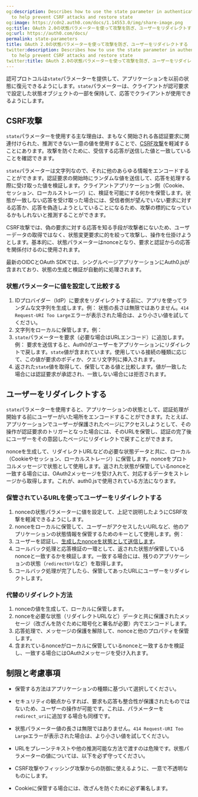 ```yaml
---
og:description: Describes how to use the state parameter in authentication requests
  to help prevent CSRF attacks and restore state
og:image: https://cdn2.auth0.com/docs/1.14553.0/img/share-image.png
og:title: OAuth 2.0の状態パラメーターを使って攻撃を防ぎ、ユーザーをリダイレクトする
og:url: https://auth0.com/docs/
permalink: state-parameters
title: OAuth 2.0の状態パラメーターを使って攻撃を防ぎ、ユーザーをリダイレクトする
twitter:description: Describes how to use the state parameter in authentication requests
  to help prevent CSRF attacks and restore state
twitter:title: OAuth 2.0の状態パラメーターを使って攻撃を防ぎ、ユーザーをリダイレクトする
---
```


認可プロトコルは`state`パラメーターを提供して、アプリケーションを以前の状態に復元できるようにします。`state`パラメーターは、クライアントが認可要求で設定した状態オブジェクトの一部を保持して、応答でクライアントが使用できるようにします。

## CSRF攻撃

`state`パラメーターを使用する主な理由は、まもなく開始される各認証要求に関連付けられた、推測できない一意の値を使用することで、[CSRF攻撃](https://en.wikipedia.org/wiki/Cross-site_request_forgery)を軽減することにあります。攻撃を防ぐために、受信する応答が送信した値と一致していることを確認できます。

`state`パラメーターは文字列なので、それに他のあらゆる情報をエンコードすることができます。認証要求の開始時にランダムな値を送信して、応答を処理する際に受け取った値を検証します。クライアントアプリケーション側（Cookie、セッション、ローカルストレージ）に、検証を可能にする何かを保管します。状態が一致しない応答を受け取った場合には、受信者側が望んでいない要求に対する応答か、応答を偽造しようとしていることになるため、攻撃の標的になっているかもしれないと推測することができます。

CSRF攻撃では、偽の要求に対する応答を知る手段が攻撃者にないため、ユーザーデータの取得ではなく、状態変更要求に的を絞って攻撃し、操作を仕掛けようとします。基本的に、状態パラメーターはnonceとなり、要求と認証からの応答を関係付けるのに使用されます。

最新のOIDCとOAuth SDKでは、シングルページアプリケーションにAuth0.jsが含まれており、状態の生成と検証が自動的に処理されます。

### 状態パラメーターに値を設定して比較する

1. IDプロバイダー（IdP）に要求をリダイレクトする前に、アプリを使ってランダムな文字列を生成します。例：
状態の長さは無限ではありません。`414 Request-URI Too Large`エラーが表示された場合は、より小さい値を試してください。
2. 文字列をローカルに保管します。例：
3. `state`パラメーターを要求（必要な場合はURLエンコード）に追加します。例：
要求を送信すると、Auth0がユーザーをアプリケーションにリダイレクトで戻します。`state`値が含まれています。使用している接続の種類に応じて、この値が要求のボディか、クエリ文字列に挿入されます。
4. 返された`state`値を取得して、保管してある値と比較します。値が一致した場合には認証要求が承認され、一致しない場合には拒否されます。

## ユーザーをリダイレクトする

`state`パラメーターを使用すると、アプリケーションの状態として、認証処理が開始する前にユーザーがいた場所をエンコードすることができます。たとえば、アプリケーションでユーザーが保護されたページにアクセスしようとして、その操作が認証要求のトリガーとなった場合には、そのURLを保管し、認証の完了後にユーザーをその意図したページにリダイレクトで戻すことができます。

nonceを生成して、リダイレクトURLなどの必要な状態データと共に、ローカル（Cookieやセッション、ローカルストレージ）に保管します。nonceをプロトコルメッセージで状態として使用します。返された状態が保管しているnonceと一致する場合には、OAuth2メッセージを受け入れて、対応するデータをストレージから取得します。これが、auth0.jsで使用されている方法になります。

### 保管されているURLを使ってユーザーをリダイレクトする

1. nonceの状態パラメーターに値を設定して、上記で説明したようにCSRF攻撃を軽減できるようにします。
2. nonceをローカルに保管して、ユーザーがアクセスしたいURLなど、他のアプリケーションの状態情報を保管するためのキーとして使用します。例：
3. ユーザーを認証し、[生成したnonceを状態として送信します](/login/flows/mitigate-replay-attacks-when-using-the-implicit-flow)。
4. コールバック処理と応答検証の一環として、返された状態が保管しているnonceと一致するかを検証します。一致する場合には、残りのアプリケーションの状態（`redirectUrl`など）を取得します。
5. コールバック処理が完了したら、保管してあったURLにユーザーをリダイレクトします。

### 代替のリダイレクト方法

1. nonceの値を生成して、ローカルに保管します。
2. nonceを必要な状態（リダイレクトURLなど）データと共に保護されたメッセージ（改ざんを防ぐために暗号化と署名が必要）内でエンコードします。
3. 応答処理で、メッセージの保護を解除して、nonceと他のプロパティを保管します。
4. 含まれているnonceがローカルに保管しているnonceと一致するかを検証し、一致する場合にはOAuth2メッセージを受け入れます。

## 制限と考慮事項

* 保管する方法はアプリケーションの種類に基づいて選択してください。
* セキュリティの観点からすれば、要求も応答も整合性が保護されたものではないため、ユーザーの操作が可能です。これは、パラメーターを`redirect_uri`に追加する場合も同様です。
* 状態パラメーター値の長さは無限ではありません。`414 Request-URI Too Large`エラーが表示された場合は、より小さい値を試してください。
* URLをプレーンテキストや他の推測可能な方法で渡すのは危険です。状態パラメーターの値については、以下を必ず守ってください。

* CSRF攻撃やフィッシング攻撃からの防御に使えるように、一意で不透明なものにします。
* Cookieに保管する場合には、改ざんを防ぐために必ず署名します。